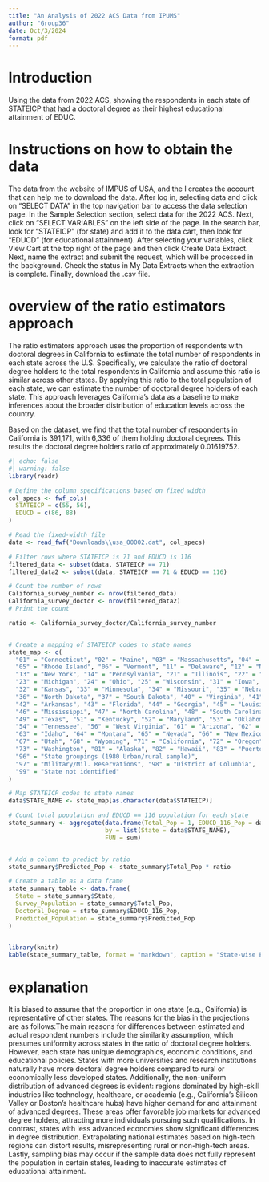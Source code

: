 ---
title: "An Analysis of 2022 ACS Data from IPUMS"
author: "Group36"
date: Oct/3/2024
format: pdf
---

# Introduction

Using the data from 2022 ACS, showing the respondents in each state of STATEICP that had a doctoral degree as their highest educational attainment of EDUC.

# Instructions on how to obtain the data
The data from the website of IMPUS of USA, and the I creates the account that can help me to download the data. After log in, selecting data and click on “SELECT DATA” in the top navigation bar to access the data selection page. In the Sample Selection section, select data for the 2022 ACS. Next, click on “SELECT VARIABLES” on the left side of the page. In the search bar, look for “STATEICP” (for state) and add it to the data cart, then look for “EDUCD” (for educational attainment). After selecting your variables, click View Cart at the top right of the page and then click Create Data Extract. Next, name the extract and submit the request, which will be processed in the background. Check the status in My Data Extracts when the extraction is complete. Finally, download the .csv file.

# overview of the ratio estimators approach

The ratio estimators approach uses the proportion of respondents with doctoral degrees in California to estimate the total number of respondents in each state across the U.S. Specifically, we calculate the ratio of doctoral degree holders to the total respondents in California and assume this ratio is similar across other states. By applying this ratio to the total population of each state, we can estimate the number of doctoral degree holders of each state. This approach leverages California's data as a baseline to make inferences about the broader distribution of education levels across the country. 

Based on the dataset, we find that the total number of respondents in California is 391,171, with 6,336 of them holding doctoral degrees. This results the doctoral degree holders ratio of approximately 0.01619752.

```{r}
#| echo: false
#| warning: false
library(readr)

# Define the column specifications based on fixed width
col_specs <- fwf_cols(
  STATEICP = c(55, 56),
  EDUCD = c(86, 88)
)

# Read the fixed-width file
data <- read_fwf("Downloads\\usa_00002.dat", col_specs)

# Filter rows where STATEICP is 71 and EDUCD is 116
filtered_data <- subset(data, STATEICP == 71)
filtered_data2 <- subset(data, STATEICP == 71 & EDUCD == 116)

# Count the number of rows
California_survey_number <- nrow(filtered_data)
California_survey_doctor <- nrow(filtered_data2)
# Print the count

ratio <- California_survey_doctor/California_survey_number


# Create a mapping of STATEICP codes to state names
state_map <- c(
  "01" = "Connecticut", "02" = "Maine", "03" = "Massachusetts", "04" = "New Hampshire",
  "05" = "Rhode Island", "06" = "Vermont", "11" = "Delaware", "12" = "New Jersey",
  "13" = "New York", "14" = "Pennsylvania", "21" = "Illinois", "22" = "Indiana",
  "23" = "Michigan", "24" = "Ohio", "25" = "Wisconsin", "31" = "Iowa", 
  "32" = "Kansas", "33" = "Minnesota", "34" = "Missouri", "35" = "Nebraska",
  "36" = "North Dakota", "37" = "South Dakota", "40" = "Virginia", "41" = "Alabama",
  "42" = "Arkansas", "43" = "Florida", "44" = "Georgia", "45" = "Louisiana",
  "46" = "Mississippi", "47" = "North Carolina", "48" = "South Carolina", 
  "49" = "Texas", "51" = "Kentucky", "52" = "Maryland", "53" = "Oklahoma",
  "54" = "Tennessee", "56" = "West Virginia", "61" = "Arizona", "62" = "Colorado",
  "63" = "Idaho", "64" = "Montana", "65" = "Nevada", "66" = "New Mexico",
  "67" = "Utah", "68" = "Wyoming", "71" = "California", "72" = "Oregon",
  "73" = "Washington", "81" = "Alaska", "82" = "Hawaii", "83" = "Puerto Rico",
  "96" = "State groupings (1980 Urban/rural sample)", 
  "97" = "Military/Mil. Reservations", "98" = "District of Columbia", 
  "99" = "State not identified"
)

# Map STATEICP codes to state names
data$STATE_NAME <- state_map[as.character(data$STATEICP)]

# Count total population and EDUCD == 116 population for each state
state_summary <- aggregate(data.frame(Total_Pop = 1, EDUCD_116_Pop = data$EDUCD == 116), 
                           by = list(State = data$STATE_NAME), 
                           FUN = sum)


# Add a column to predict by ratio
state_summary$Predicted_Pop <- state_summary$Total_Pop * ratio

# Create a table as a data frame
state_summary_table <- data.frame(
  State = state_summary$State,
  Survey_Population = state_summary$Total_Pop,
  Doctoral_Degree = state_summary$EDUCD_116_Pop,
  Predicted_Population = state_summary$Predicted_Pop
)


library(knitr)
kable(state_summary_table, format = "markdown", caption = "State-wise Population Summary")


```

# explanation

It is biased to assume that the proportion in one state (e.g., California) is representative of other states. The reasons for the bias in the projections are as follows:The main reasons for differences between estimated and actual respondent numbers include the similarity assumption, which presumes uniformity across states in the ratio of doctoral degree holders. However, each state has unique demographics, economic conditions, and educational policies. States with more universities and research institutions naturally have more doctoral degree holders compared to rural or economically less developed states. Additionally, the non-uniform distribution of advanced degrees is evident: regions dominated by high-skill industries like technology, healthcare, or academia (e.g., California's Silicon Valley or Boston's healthcare hubs) have higher demand for and attainment of advanced degrees. These areas offer favorable job markets for advanced degree holders, attracting more individuals pursuing such qualifications. In contrast, states with less advanced economies show significant differences in degree distribution. Extrapolating national estimates based on high-tech regions can distort results, misrepresenting rural or non-high-tech areas. Lastly, sampling bias may occur if the sample data does not fully represent the population in certain states, leading to inaccurate estimates of educational attainment.
